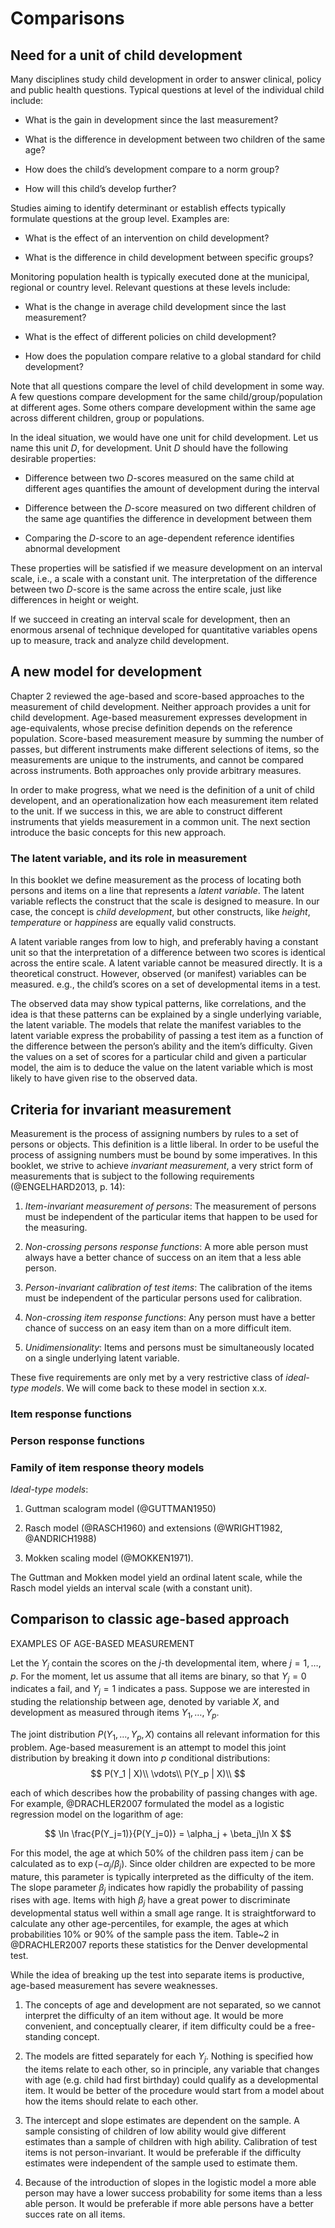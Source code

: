 # Comparisons {#comparisons}

## Need for a unit of child development

Many disciplines study child development in order to answer clinical,
policy and public health questions. Typical questions at level of the
individual child include:

- What is the gain in development since the last measurement? 

- What is the difference in development between two children of the
same age?

- How does the child's development compare to a norm group?

- How will this child's develop further?

Studies aiming to identify determinant or establish effects typically
formulate questions at the group level. Examples are:

- What is the effect of an intervention on child development?

- What is the difference in child development between specific groups?

Monitoring population health is typically executed done at the
municipal, regional or country level. Relevant questions at these
levels include:

- What is the change in average child development since the last
measurement?

- What is the effect of different policies on child development?

- How does the population compare relative to a global standard for
child development?

Note that all questions compare the level of child development in some
way. A few questions compare development for the same
child/group/population at different ages. Some others compare
development within the same age across different children, group 
or populations.

In the ideal situation, we would have one unit for child development.
Let us name this unit *D*, for development. Unit *D* should have the
following desirable properties:

- Difference between two *D*-scores measured on the same child at
different ages quantifies the amount of development during the
interval

- Difference between the *D*-score measured on two different children
of the same age quantifies the difference in development between them

- Comparing the *D*-score to an age-dependent reference identifies
abnormal development

These properties will be satisfied if we measure development on an
interval scale, i.e., a scale with a constant unit. The interpretation
of the difference between two *D*-score is the same across the entire
scale, just like differences in height or weight. 

If we succeed in creating an interval scale for development, then an
enormous arsenal of technique developed for quantitative variables
opens up to measure, track and analyze child development.

## A new model for development

Chapter 2 reviewed the age-based and score-based approaches to the
measurement of child development. Neither approach provides a unit for
child development. Age-based measurement expresses development in
age-equivalents, whose precise definition depends on the reference
population. Score-based measurement measure by summing the number of
passes, but different instruments make different selections of items,
so the measurements are unique to the instruments, and cannot be
compared across instruments. Both approaches only provide arbitrary
measures.

In order to make progress, what we need is the definition of a unit of
child developent, and an operationalization how each measurement item
related to the unit. If we success in this, we are able to construct
different instruments that yields measurement in a common unit. The
next section introduce the basic concepts for this new approach.

### The latent variable, and its role in measurement

In this booklet we define measurement as the process of locating both
persons and items on a line that represents a *latent variable*. The
latent variable reflects the construct that the scale is designed to
measure. In our case, the concept is *child development*, but other
constructs, like *height*, *temperature* or *happiness* are equally
valid constructs.

A latent variable ranges from low to high, and preferably having a
constant unit so that the interpretation of a difference between two
scores is identical across the entire scale. A latent variable cannot
be measured directly. It is a theoretical construct. However, observed
(or manifest) variables can be measured. e.g., the child's scores on a
set of developmental items in a test.

The observed data may show typical patterns, like correlations, and
the idea is that these patterns can be explained by a single
underlying variable, the latent variable. The models that relate the
manifest variables to the latent variable express the probability of
passing a test item as a function of the difference between the
person's ability and the item's difficulty. Given the values on a set
of scores for a particular child and given a particular model, the aim
is to deduce the value on the latent variable which is most likely to
have given rise to the observed data.

## Criteria for invariant measurement

Measurement is the process of assigning numbers by rules to a set of
persons or objects. This definition is a little liberal. In order to
be useful the process of assigning numbers must be bound by some
imperatives. In this booklet, we strive to achieve *invariant
measurement*, a very strict form of measurements that is subject to
the following requirements (@ENGELHARD2013, p. 14):

1. *Item-invariant measurement of persons*: The measurement of persons
must be independent of the particular items that happen to be used for
the measuring.

2. *Non-crossing persons response functions*: A more able person must
always have a better chance of success on an item that a less able
person.

3. *Person-invariant calibration of test items*: The calibration of
the items must be independent of the particular persons used for
calibration.

4. *Non-crossing item response functions*: Any person must have a
better chance of success on an easy item than on a more difficult
item.

5. *Unidimensionality*: Items and persons must be simultaneously
located on a single underlying latent variable.

These five requirements are only met by a very restrictive class of
*ideal-type models*. We will come back to these model in section x.x.


### Item response functions

### Person response functions

### Family of item response theory models

*Ideal-type models*:

1. Guttman scalogram model (@GUTTMAN1950)

2. Rasch model (@RASCH1960) and extensions (@WRIGHT1982, @ANDRICH1988)

3. Mokken scaling model (@MOKKEN1971).

The Guttman and Mokken model yield an ordinal latent scale, while the 
Rasch model yields an interval scale (with a constant unit).


## Comparison to classic age-based approach

EXAMPLES OF AGE-BASED MEASUREMENT

Let the $Y_j$ contain the scores on the $j$-th developmental item, where $j = 1, \dots, p$. 
For the moment, let us assume that all items are binary, so that 
$Y_j = 0$ indicates a fail, and $Y_j = 1$ indicates a pass. 
Suppose we are interested in studing the relationship between age, denoted by 
variable $X$, and development as measured through items $Y_1, \dots, Y_p$.

The joint distribution $P(Y_1, \dots, Y_p, X)$ contains all relevant 
information for this problem. Age-based measurement is an attempt to model 
this joint distribution by breaking it down into $p$ conditional distributions:
$$
P(Y_1 | X)\\
\vdots\\
P(Y_p | X)\\
$$

each of which describes how the probability of passing changes with age. 
For example, @DRACHLER2007 formulated the model as a logistic regression 
model on the logarithm of age:

$$ 
\ln \frac{P(Y_j=1)}{P(Y_j=0)} = \alpha_j + \beta_j\ln X
$$

For this model, the age at which 50\% of the children pass item $j$ 
can be calculated as to $\exp(-\alpha_j/\beta_j)$. Since older children are 
expected to be more mature, this parameter is typically 
interpreted as the difficulty of the item. The slope parameter 
$\beta_j$ indicates how rapidly the probability of passing 
rises with age. Items with high $\beta_j$ have a great power to discriminate 
developmental status well within a small age range. It is straightforward
to calculate any other age-percentiles, for example, the ages 
at which probabilities 10\% or 90\% of the sample pass the item.
Table~2 in @DRACHLER2007 reports these statistics for the Denver 
developmental test.

While the idea of breaking up the test into separate items
is productive, age-based measurement has severe weaknesses. 

1. The concepts of age and development are not separated, so we 
cannot interpret the difficulty of an item without age. 
It would be more convenient, and conceptually clearer, if 
item difficulty could be a free-standing concept.

2. The models are fitted separately for each $Y_j$. Nothing 
is specified how the items relate to each other, so in principle, 
any variable that changes with age (e.g. child had first birthday) could 
qualify as a developmental item. It would be better of the 
procedure would start from a model about how the items should 
relate to each other. 

3. The intercept and slope estimates are dependent on 
the sample. A sample consisting of children of low ability
would give different estimates than a sample of children with
high ability. Calibration of test items is not person-invariant. 
It would be preferable if the difficulty estimates
were independent of the sample used to estimate them. 

4. Because of the introduction of slopes in the logistic model
a more able person may have a lower success probability for some
items than a less able person. It would be preferable if 
more able persons have a better succes rate on all items.
